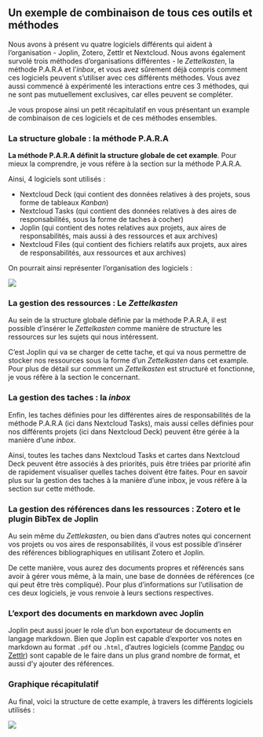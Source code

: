 ## Un exemple de combinaison de tous ces outils et méthodes

Nous avons à présent vu quatre logiciels différents qui aident à l'organisation - Joplin, Zotero, Zettlr et Nextcloud. Nous avons également survolé trois méthodes d'organisations différentes - le *Zettelkasten*, la méthode P.A.R.A et l'*inbox*, et vous avez sûrement déjà compris comment ces logiciels peuvent s'utiliser avec ces différents méthodes. Vous avez aussi commencé à expérimenté les interactions entre ces 3 méthodes, qui ne sont pas mutuellement exclusives, car elles peuvent se compléter.

Je vous propose ainsi un petit récapitulatif en vous présentant un example de combinaison de ces logiciels et de ces méthodes ensembles.

### La structure globale : la méthode P.A.R.A

**La méthode P.A.R.A définit la structure globale de cet example**. Pour mieux la comprendre, je vous réfère à la section sur la méthode P.A.R.A.

Ainsi, 4 logiciels sont utilisés :

- Nextcloud Deck (qui contient des données relatives à des projets, sous forme de tableaux *Kanban*)
- Nextcloud Tasks (qui contient des données relatives à des aires de responsabilités, sous la forme de taches à cocher)
- Joplin (qui contient des notes relatives aux projets, aux aires de responsabilités, mais aussi à des ressources et aux archives)
- Nextcloud Files (qui contient des fichiers relatifs aux projets, aux aires de responsabilités, aux ressources et aux archives)

On pourrait ainsi représenter l'organisation des logiciels :

![](./imgs/example_diagram_FR.png)

### La gestion des ressources : Le *Zettelkasten*

Au sein de la structure globale définie par la méthode P.A.R.A, il est possible d'insérer le *Zettelkasten* comme manière de structure les ressources sur les sujets qui nous intéressent.

C'est Joplin qui va se charger de cette tache, et qui va nous permettre de stocker nos ressources sous la forme d'un *Zettelkasten* dans cet example. Pour plus de détail sur comment un *Zettelkasten* est structuré et fonctionne, je vous réfère à la section le concernant.

### La gestion des taches : la *inbox*

Enfin, les taches définies pour les différentes aires de responsabilités de la méthode P.A.R.A (ici dans Nextcloud Tasks), mais aussi celles définies pour nos différents projets (ici dans Nextcloud Deck) peuvent être gérée à la manière d'une *inbox*.

Ainsi, toutes les taches dans Nextcloud Tasks et cartes dans Nextcloud Deck peuvent être associés à des priorités, puis être triées par priorité afin de rapidement visualiser quelles taches doivent être faites. Pour en savoir plus sur la gestion des taches à la manière d'une inbox, je vous réfère à la section sur cette méthode.

### La gestion des références dans les ressources : Zotero et le plugin BibTex de Joplin

Au sein même du *Zettlekasten*, ou bien dans d'autres notes qui concernent vos projets ou vos aires de responsabilités, il vous est possible d'insérer des références bibliographiques en utilisant Zotero et Joplin.

De cette manière, vous aurez des documents propres et référencés sans avoir à gérer vous même, à la main, une base de données de références (ce qui peut être très compliqué). Pour plus d'informations sur l'utilisation de ces deux logiciels, je vous renvoie à leurs sections respectives.

### L'export des documents en markdown avec Joplin

Joplin peut aussi jouer le role d'un bon exportateur de documents en langage markdown. Bien que Joplin est capable d'exporter vos notes en markdown au format `.pdf` ou `.html`, d'autres logiciels (comme [Pandoc](https://pandoc.org/) ou  [Zettlr](https://www.zettlr.com/)) sont capable de le faire dans un plus grand nombre de format, et aussi d'y ajouter des références.

### Graphique récapitulatif

Au final, voici la structure de cette example, à travers les différents logiciels utilisés :

![](./imgs/example_diagram_final_FR.png)
